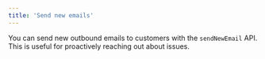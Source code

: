 ```yaml
---
title: 'Send new emails'
---
```


You can send new outbound emails to customers with the `sendNewEmail` API. This is useful for proactively reaching out about issues.

<Tabs>
  <Tab title="Typescript SDK">
    <Snippet file="typescript-sdk/send-email.mdx" />
  </Tab>
  <Tab title="GraphQL">
    <Snippet file="graphql/send-email.mdx" />
  </Tab>
</Tabs>
